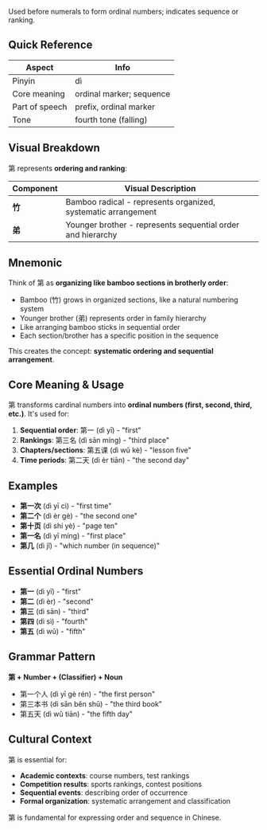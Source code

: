 Used before numerals to form ordinal numbers; indicates sequence or ranking.

## Quick Reference

| Aspect         | Info                     |
| -------------- | ------------------------ |
| Pinyin         | dì                       |
| Core meaning   | ordinal marker; sequence |
| Part of speech | prefix, ordinal marker   |
| Tone           | fourth tone (falling)    |

## Visual Breakdown

第 represents **ordering and ranking**:

| Component | Visual Description                                            |
| --------- | ------------------------------------------------------------- |
| **竹**    | Bamboo radical - represents organized, systematic arrangement |
| **弟**    | Younger brother - represents sequential order and hierarchy   |

## Mnemonic

Think of 第 as **organizing like bamboo sections in brotherly order**:

- Bamboo (竹) grows in organized sections, like a natural numbering system
- Younger brother (弟) represents order in family hierarchy
- Like arranging bamboo sticks in sequential order
- Each section/brother has a specific position in the sequence

This creates the concept: **systematic ordering and sequential arrangement**.

## Core Meaning & Usage

第 transforms cardinal numbers into **ordinal numbers (first, second, third, etc.)**. It's used for:

1. **Sequential order**: 第一 (dì yī) - "first"
2. **Rankings**: 第三名 (dì sān míng) - "third place"
3. **Chapters/sections**: 第五课 (dì wǔ kè) - "lesson five"
4. **Time periods**: 第二天 (dì èr tiān) - "the second day"

## Examples

- **第一次** (dì yī cì) - "first time"
- **第二个** (dì èr gè) - "the second one"
- **第十页** (dì shí yè) - "page ten"
- **第一名** (dì yī míng) - "first place"
- **第几** (dì jǐ) - "which number (in sequence)"

## Essential Ordinal Numbers

- **第一** (dì yī) - "first"
- **第二** (dì èr) - "second"
- **第三** (dì sān) - "third"
- **第四** (dì sì) - "fourth"
- **第五** (dì wǔ) - "fifth"

## Grammar Pattern

**第 + Number + (Classifier) + Noun**

- 第一个人 (dì yī gè rén) - "the first person"
- 第三本书 (dì sān běn shū) - "the third book"
- 第五天 (dì wǔ tiān) - "the fifth day"

## Cultural Context

第 is essential for:

- **Academic contexts**: course numbers, test rankings
- **Competition results**: sports rankings, contest positions
- **Sequential events**: describing order of occurrence
- **Formal organization**: systematic arrangement and classification

第 is fundamental for expressing order and sequence in Chinese.
